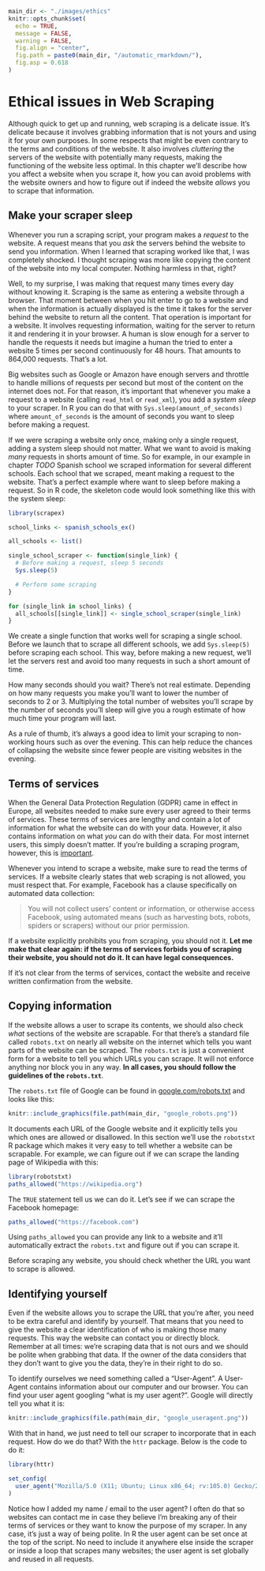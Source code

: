 ```r
main_dir <- "./images/ethics"
knitr::opts_chunk$set(
  echo = TRUE,
  message = FALSE,
  warning = FALSE,
  fig.align = "center",
  fig.path = paste0(main_dir, "/automatic_rmarkdown/"),
  fig.asp = 0.618
)

```

# Ethical issues in Web Scraping

Although quick to get up and running, web scraping is a delicate issue. It's delicate because it involves grabbing information that is not yours and using it for your own purposes. In some respects that might be even contrary to the terms and conditions of the website. It also involves *cluttering* the servers of the website with potentially many requests, making the functioning of the website less optimal. In this chapter we'll describe how you affect a website when you scrape it, how you can avoid problems with the website owners and how to figure out if indeed the website *allows* you to scrape that information.


## Make your scraper sleep

Whenever you run a scraping script, your program makes a *request* to the website. A request means that you *ask* the servers behind the website to send you information. When I learned that scraping worked like that, I was completely shocked. I thought scraping was more like copying the content of the website into my local computer. Nothing harmless in that, right?

Well, to my surprise, I was making that request many times every day without knowing it. Scraping is the same as entering a website through a browser. That moment between when you hit enter to go to a website and when the information is actually displayed is the time it takes for the server behind the website to return all the content. That operation is important for a website. It involves requesting information, waiting for the server to return it and rendering it in your browser. A human is slow enough for a server to handle the requests it needs but imagine a human the tried to enter a website 5 times per second continuously for 48 hours. That amounts to 864,000 requests. That's a lot.

Big websites such as Google or Amazon have enough servers and throttle to handle millions of requests per second but most of the content on the internet does not. For that reason, it's important that whenever you make a request to a website (calling `read_html` or `read_xml`), you add a *system sleep* to your scraper. In R you can do that with `Sys.sleep(amount_of_seconds)` where `amount_of_seconds` is the amount of seconds you want to sleep before making a request. 

If we were scraping a website only once, making only a single request, adding a system sleep should not matter. What we want to avoid is making *many* requests in shorts amount of time. So for example, in our example in chapter *TODO* Spanish school we scraped information for several different schools. Each school that we scraped, meant making a request to the website. That's a perfect example where want to sleep before making a request. So in R code, the skeleton code would look something like this with the system sleep:

```r
library(scrapex)

school_links <- spanish_schools_ex()

all_schools <- list()

single_school_scraper <- function(single_link) {
  # Before making a request, sleep 5 seconds
  Sys.sleep(5)

  # Perform some scraping
}

for (single_link in school_links) {
  all_schools[[single_link]] <- single_school_scraper(single_link)
}
```

We create a single function that works well for scraping a single school. Before we launch that to scrape all different schools, we add `Sys.sleep(5)` before scraping each school. This way, before making a new request, we'll let the servers rest and avoid too many requests in such a short amount of time.

How many seconds should you wait? There's not real estimate. Depending on how many requests you make you'll want to lower the number of seconds to 2 or 3. Multiplying the total number of websites you'll scrape by the number of seconds you'll sleep will give you a rough estimate of how much time your program will last. 

As a rule of thumb, it's always a good idea to limit your scraping to non-working hours such as over the evening. This can help reduce the chances of collapsing the website since fewer people are visiting websites in the evening.

## Terms of services

When the General Data Protection Regulation (GDPR) came in effect in Europe, all websites needed to make sure every user agreed to their terms of services. These terms of services are lengthy and contain a lot of information for what the website can do with your data. However, it also contains information on what *you* can do with their data. For most internet users, this simply doesn't matter. If you're building a scraping program, however, this is [important](https://12ft.io/proxy?q=http://fortune.com/2016/05/18/okcupid-data-research).

Whenever you intend to scrape a website, make sure to read the terms of services. If a website clearly states that web scraping is not allowed, you must respect that. For example, Facebook has a clause specifically on automated data collection:

>  You will not collect users' content or information, or otherwise access Facebook, using automated means (such as harvesting bots, robots, spiders or scrapers) without our prior permission.

If a website explicitly prohibits you from scraping, you should not it. **Let me make that clear again: if the terms of services forbids you of scraping their website, you should not do it. It can have legal consequences.**

If it's not clear from the terms of services, contact the website and receive written confirmation from the website.

## Copying information

If the website allows a user to scrape its contents, we should also check *what* sections of the website are scrapable. For that there's a standard file called `robots.txt` on nearly all website on the internet which tells you want parts of the website can be scraped. The `robots.txt` is just a convenient form for a website to tell you which URLs you can scrape. It will not enforce anything nor block you in any way. **In all cases, you should follow the guidelines of the `robots.txt`**.

The `robots.txt` file of Google can be found in [google.com/robots.txt](google.com/robots.txt) and looks like this:

```r
knitr::include_graphics(file.path(main_dir, "google_robots.png"))
```

It documents each URL of the Google website and it explicitly tells you which ones are allowed or disallowed. In this section we'll use the `robotstxt` R package which makes it very easy to tell whether a website can be scrapable. For example, we can figure out if we can scrape the landing page of Wikipedia with this:

```r
library(robotstxt)
paths_allowed("https://wikipedia.org")
```

The `TRUE` statement tell us we can do it. Let's see if we can scrape the Facebook homepage:

```r
paths_allowed("https://facebook.com")
```

Using `paths_allowed` you can provide any link to a website and it'll automatically extract the `robots.txt` and figure out if you can scrape it.

Before scraping any website, you should check whether the URL you want to scrape is allowed.

## Identifying yourself

Even if the website allows you to scrape the URL that you're after, you need to be extra careful and identify by yourself. That means that you need to give the website a clear identification of who is making those many requests. This way the website can contact you or directly block. Remember at all times: we're scraping data that is not ours and we should be polite when grabbing that data. If the owner of the data considers that they don't want to give you the data, they're in their right to do so.

To identify ourselves we need something called a "User-Agent". A User-Agent contains information about our computer and our browser. You can find your user agent googling "what is my user agent?". Google will directly tell you what it is:

```r
knitr::include_graphics(file.path(main_dir, "google_useragent.png"))
```

With that in hand, we just need to tell our scraper to incorporate that in each request. How do we do that? With the `httr` package. Below is the code to do it:

```r
library(httr)

set_config(
  user_agent("Mozilla/5.0 (X11; Ubuntu; Linux x86_64; rv:105.0) Gecko/20100101 Firefox/105.0; Jorge Cimentada / cimentadaj@gmail.com")
)
```

Notice how I added my name / email to the user agent? I often do that so websites can contact me in case they believe I'm breaking any of their terms of services or they want to know the purpose of my scraper. In any case, it's just a way of being polite. In R the user agent can be set once at the top of the script. No need to include it anywhere else inside the scraper or inside a loop that scrapes many websites; the user agent is set globally and reused in all requests.
